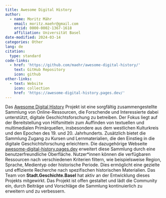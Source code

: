 ```yaml
---
title: Awesome Digital History
author:
  - name: Moritz Mähr
    email: moritz.maehr@gmail.com
    orcid: 0000-0002-1367-1618
    affiliation: Universität Basel
date-modified: 2024-03-14
categories: Other
lang: de
citation:
  type: standard
code-links:
  - href: 'https://github.com/maehr/awesome-digital-history/'
    text: GitHub Repository
    icon: github
other-links:
  - text: Website
    icon: collection
    href: 'https://awesome-digital-history.pages.dev/'
---
```


Das [Awesome Digital History](https://github.com/maehr/awesome-digital-history/) Projekt ist eine sorgfältig zusammengestellte Sammlung von Online-Ressourcen, die Forschende und Interessierte dabei unterstützt, digitale Geschichtsforschung zu betreiben. Der Fokus liegt auf der Bereitstellung von Hilfsmitteln zum Auffinden von textuellen und multimedialen Primärquellen, insbesondere aus dem westlichen Kulturkreis und den Epochen des 19. und 20. Jahrhunderts. Zusätzlich bietet die Sammlung Zugang zu Kursen und Lernmaterialien, die den Einstieg in die digitale Geschichtsforschung erleichtern. Die dazugehörige Webseite [awesome-digital-history.pages.dev](https://awesome-digital-history.pages.dev/) erweitert diese Sammlung durch eine benutzerfreundliche Oberfläche. Nutzer*innen können die verfügbaren Ressourcen nach verschiedenen Kriterien filtern, wie beispielsweise Region, Sprache, Medientyp oder historische Periode. Dies ermöglicht eine gezielte und effiziente Recherche nach spezifischen historischen Materialien. Das Team von **Stadt.Geschichte.Basel** hat aktiv an der Entwicklung dieses Projekts mitgewirkt. Das Projekt ist offen gestaltet und lädt die Community ein, durch Beiträge und Vorschläge die Sammlung kontinuierlich zu erweitern und zu verbessern. 